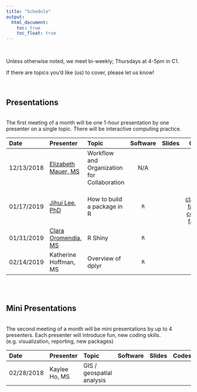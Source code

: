 ```yaml
---
title: "Schedule"
output:
  html_document:
    toc: true
    toc_float: true
---
```


<br>

Unless otherwise noted, we meet bi-weekly; Thursdays at 4-5pm in C1. 

If there are topics you'd like (us) to cover, please let us know!

<br>

## Presentations

<br>
The first meeting of a month will be one 1-hour presentation by one presenter on a single topic. There will be interactive computing practice.

| Date      | Presenter  | Topic  | Software | Slides | Codes | Resources  |                                         
|:----------|:----------------------------------------------|:--------------------------------------------------------------------------------------------------|:--------------:|:-------------------:|:---------------:|:---------------:|
| 12/13/2018  | [Elizabeth Mauer, MS](http://hpr.weill.cornell.edu/divisions/biostatistics/Elizabeth_Mauer.html) | Workflow and Organization for Collaboration | N/A | [<i class="fas fa-desktop fa-lg"></i>](file_slides/201812_Mauer_Organization_and_Documentation_of_Workflow.html) [<i class="fas fa-desktop fa-lg"></i>](file_slides/201812_Mauer_Integrating_Git_into_Your_Data_Analysis_Workflow_for_Version_Control.html) | | [<i class="fab fa-safari fa-lg"></i>](http://happygitwithr.com/)  [<i class="fa fa-file fa-lg"></i>](http://www.medicine.mcgill.ca/epidemiology/joseph/pbelisle/CodebookCookbook/CodebookCookbook.pdf)|
| 01/17/2019 | [Jihui Lee, PhD](https://jihuilee.com) | How to build a package in R | `R` |  [<i class="fas fa-desktop fa-lg"></i>](file_slides/201901_Lee_R_Package.pdf) | [<i class="fa fa-file-code-o" fa-lg"></i>](file_slides/201901_Lee_R_Package.R) | [<i class="fab fa-safari fa-lg"></i>](https://hilaryparker.com/2014/04/29/writing-an-r-package-from-scratch/) [<i class="fab fa-safari fa-lg"></i>](https://support.rstudio.com/hc/en-us/articles/200486488-Developing-Packages-with-RStudio) |
| 01/31/2019 | [Clara Oromendia, MS](http://hpr.weill.cornell.edu/divisions/biostatistics/Clara_Oromendia.html) | R Shiny | `R`  |  |   |   |
| 02/14/2019 | Katherine Hoffman, MS | Overview of dplyr  | `R`  |  |   |   |
<br>
<br>

## Mini Presentations

<br>
The second meeting of a month will be mini presentations by up to 4 presenters. Each presenter will introduce fun, new coding skills.
(e.g. visualization, reporting, new packages)

| Date      | Presenter  | Topic  | Software | Slides | Codes | Resources  |                                         
|:----------|:----------------------------------------------|:--------------------------------------------------------------------------------------------------|:--------------:|:-------------------:|:---------------:|:---------------:|
| 02/28/2018  |  Kaylee Ho, MS <br> | GIS / geospatial analysis <br>  | | | | |
